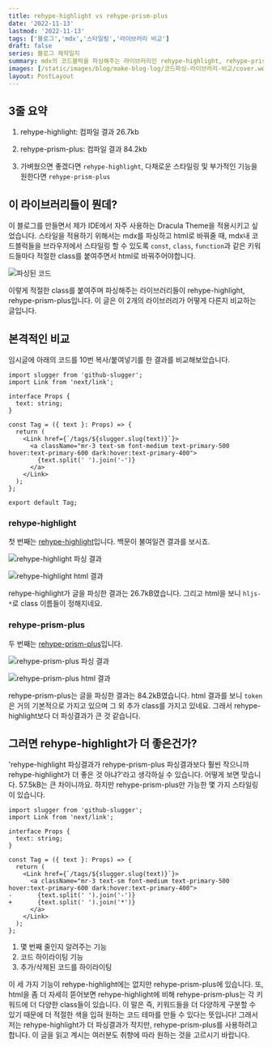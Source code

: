 ```yaml
---
title: rehype-highlight vs rehype-prism-plus
date: '2022-11-13'
lastmod: '2022-11-13'
tags: ['블로그','mdx','스타일링','라이브러리 비교']
draft: false
series: 블로그 제작일지
summary: mdx의 코드블럭을 파싱해주는 라이브러리인 rehype-highlight, rehype-prism-plus를 비교해보았습니다.
images: [/static/images/blog/make-blog-log/코드파싱-라이브러리-비교/cover.webp]
layout: PostLayout
---
```


## 3줄 요약

1. rehype-highlight: 컴파일 결과 26.7kb

2. rehype-prism-plus: 컴파일 결과 84.2kb

3. 가벼웠으면 좋겠다면 `rehype-highlight`, 다채로운 스타일링 및 부가적인 기능을 원한다면 `rehype-prism-plus`

## 이 라이브러리들이 뭔데?

이 블로그를 만들면서 제가 IDE에서 자주 사용하는 Dracula Theme을 적용시키고 싶었습니다. 스타일을
적용하기 위해서는 mdx를 파싱하고 html로 바꿔줄 때, mdx내 코드블럭들을 브라우저에서 스타일링 할 수
있도록 `const`, `class`, `function`과 같은 키워드들마다 적절한 class를 붙여주면서 html로 바꿔주어야합니다.

![파싱된 코드](/static/images/blog/make-blog-log/코드파싱-라이브러리-비교/parsed-code.webp)

이렇게 적절한 class를 붙여주며 파싱해주는 라이브러리들이 rehype-highlight, rehype-prism-plus입니다.
이 글은 이 2개의 라이브러리가 어떻게 다른지 비교하는 글입니다.

## 본격적인 비교

임시글에 아래의 코드를 10번 복사/붙여넣기를 한 결과를 비교해보았습니다.

```tsx
import slugger from 'github-slugger';
import Link from 'next/link';

interface Props {
  text: string;
}

const Tag = ({ text }: Props) => {
  return (
    <Link href={`/tags/${slugger.slug(text)}`}>
      <a className="mr-3 text-sm font-medium text-primary-500 hover:text-primary-600 dark:hover:text-primary-400">
        {text.split(' ').join('-')}
      </a>
    </Link>
  );
};

export default Tag;
```

### rehype-highlight

첫 번째는 [rehype-highlight](https://www.npmjs.com/package/rehype-highlight)입니다.
백문이 불여일견 결과를 보시죠.

![rehype-highlight 파싱 결과](/static/images/blog/make-blog-log/코드파싱-라이브러리-비교/highlight-result.webp)

![rehype-highlight html 결과](/static/images/blog/make-blog-log/코드파싱-라이브러리-비교/highlight-html.webp)

rehype-highlight가 글을 파싱한 결과는 26.7kB였습니다. 그리고 html을 보니 `hljs-*`로 class 이름들이 정해지네요.

### rehype-prism-plus

두 번째는 [rehype-prism-plus](https://www.npmjs.com/package/rehype-prism-plus)입니다.

![rehype-prism-plus 파싱 결과](/static/images/blog/make-blog-log/코드파싱-라이브러리-비교/prism-plus-result.webp)

![rehype-prism-plus html 결과](/static/images/blog/make-blog-log/코드파싱-라이브러리-비교/prism-plus-html.webp)

rehype-prism-plus는 글을 파싱한 결과는 84.2kB였습니다.
html 결과를 보니 `token`은 거의 기본적으로 가지고 있으며 그 외 추가 class를 가지고 있네요.
그래서 rehype-highlight보다 더 파싱결과가 큰 것 같습니다.

## 그러면 rehype-highlight가 더 좋은건가?

'rehype-highlight 파싱결과가 rehype-prism-plus 파싱결과보다 훨씬 작으니까 rehype-highlight가 더 좋은 것 아냐?'라고
생각하실 수 있습니다. 어떻게 보면 맞습니다. 57.5kB는 큰 차이니까요. 하지만 rehype-prism-plus만 가능한
몇 가지 스타일링이 있습니다.

```diff-tsx {1-2} showLineNumbers diff
import slugger from 'github-slugger';
import Link from 'next/link';

interface Props {
  text: string;
}

const Tag = ({ text }: Props) => {
  return (
    <Link href={`/tags/${slugger.slug(text)}`}>
      <a className="mr-3 text-sm font-medium text-primary-500 hover:text-primary-600 dark:hover:text-primary-400">
-       {text.split(' ').join('-')}
+       {text.split(' ').join('*')}
      </a>
    </Link>
  );
};
```

1. 몇 번째 줄인지 알려주는 기능
2. 코드 하이라이팅 기능
3. 추가/삭제된 코드를 하이라이팅

이 세 가지 기능이 rehype-highlight에는 없지만 rehype-prism-plus에 있습니다. 또, html을 좀 더
자세히 뜯어보면 rehype-highlight에 비해 rehype-prism-plus는 각 키워드에 더 다양한 class들이
있습니다. 이 말은 즉, 키워드들을 더 다양하게 구분할 수 있기 때문에 더 적절한 색을 입혀 원하는
코드 테마를 만들 수 있다는 뜻입니다! 그래서 저는 rehype-highlight가 더 파싱결과가 작지만,
rehype-prism-plus를 사용하려고 합니다. 이 글을 읽고 계시는 여러분도 취향에 따라 원하는 것을 고르시기 바랍니다.